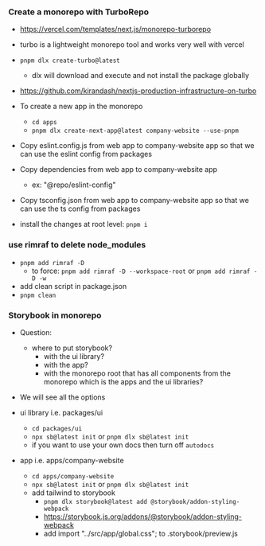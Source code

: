 ### Create a monorepo with TurboRepo

- https://vercel.com/templates/next.js/monorepo-turborepo
- turbo is a lightweight monorepo tool and works very well with vercel
- `pnpm dlx create-turbo@latest`
  - dlx will download and execute and not install the package globally
- https://github.com/kirandash/nextjs-production-infrastructure-on-turbo

- To create a new app in the monorepo
  - `cd apps`
  - `pnpm dlx create-next-app@latest company-website --use-pnpm`
- Copy eslint.config.js from web app to company-website app so that we can use the eslint config from packages
- Copy dependencies from web app to company-website app
  - ex: "@repo/eslint-config"
- Copy tsconfig.json from web app to company-website app so that we can use the ts config from packages
- install the changes at root level: `pnpm i`

### use rimraf to delete node_modules

- `pnpm add rimraf -D`
  - to force: `pnpm add rimraf -D --workspace-root` or `pnpm add rimraf -D -w`
- add clean script in package.json
- `pnpm clean`

### Storybook in monorepo

- Question:

  - where to put storybook?
    - with the ui library?
    - with the app?
    - with the monorepo root that has all components from the monorepo which is the apps and the ui libraries?

- We will see all the options
- ui library i.e. packages/ui
  - `cd packages/ui`
  - `npx sb@latest init` or `pnpm dlx sb@latest init`
  - if you want to use your own docs then turn off `autodocs`
- app i.e. apps/company-website
  - `cd apps/company-website`
  - `npx sb@latest init` or `pnpm dlx sb@latest init`
  - add tailwind to storybook
    - `pnpm dlx storybook@latest add @storybook/addon-styling-webpack`
    - https://storybook.js.org/addons/@storybook/addon-styling-webpack
    - add import "../src/app/global.css"; to .storybook/preview.js
